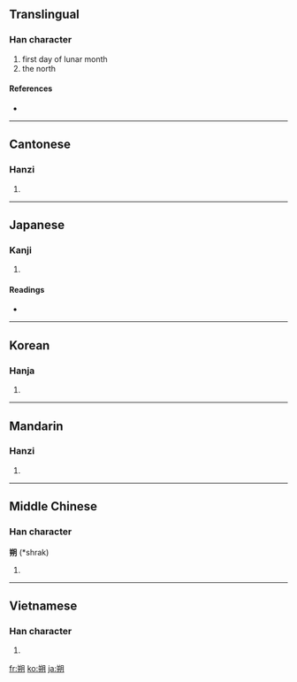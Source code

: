==Translingual==

===Han character===
{{Han char|rn=74|rad=月|as=06|sn=10|four=8742<sub>0</sub>|canj=廿山月 (TUB)}}

# first day of lunar month
# the north

====References====
* {{Han ref|kx=0505.160|dkj=14359|dj=0884.080|hdz=32072.020|uh=6714|ud=26388|bh=AED2|bd=44754}}

----

==Cantonese==

===Hanzi===
{{yue-hanzi|jyut=|y=sok3}}

# {{defn|Cantonese|sort=月06}}

----

==Japanese==

===Kanji===
{{ja-kanji|grade=|rs=月06}}

# {{defn|Japanese|sort=月06}}

====Readings====
* {{ja-readings|on=[[さく]] (saku)|kun=[[ついたち]] (tsuitachi)}}

----

==Korean==

===Hanja===
{{ko-hanja|hangeul=삭|eumhun=|rv=sak|mr=sak|y=sak}}

# {{defn|Korean|sort=月06}}

----

==Mandarin==

===Hanzi===
{{cmn-hanzi|pin=[[shuò]] ([[shuo4]])|wg=shuo<sup>4</sup>}}

# {{defn|Mandarin|sort=月06}}

----

==Middle Chinese==

===Han character===
'''朔''' (*shrak)<!--note: asterisk indicates that this character appears more than four times in the Tang Dynasty corpus of literature-->

# {{defn|Middle Chinese|sort=月06}}

----

==Vietnamese==

===Han character===
{{vi-hantu|[[sóc]], [[xóc]], [[xộc]]|rs=月06}}

# {{defn|Vietnamese|sort=月06}}

[[fr:朔]]
[[ko:朔]]
[[ja:朔]]